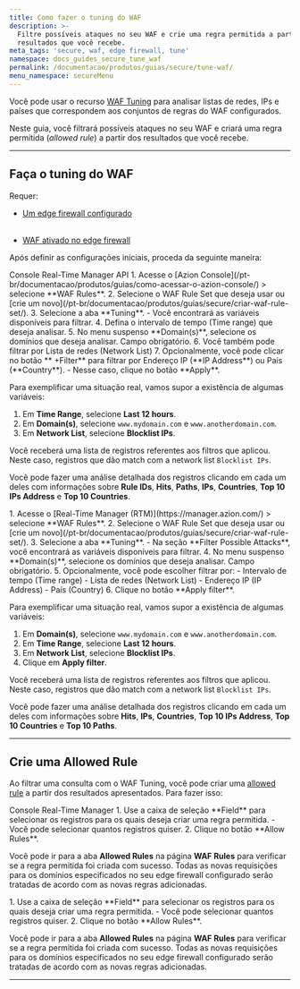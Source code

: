 ```yaml
---
title: Como fazer o tuning do WAF
description: >-
  Filtre possíveis ataques no seu WAF e crie uma regra permitida a partir dos
  resultados que você recebe.
meta_tags: 'secure, waf, edge firewall, tune'
namespace: docs_guides_secure_tune_waf
permalink: /documentacao/produtos/guias/secure/tune-waf/
menu_namespace: secureMenu
---
```




Você pode usar o recurso [WAF Tuning](/pt-br/documentacao/produtos/secure/edge-firewall/web-application-firewall/#waf-tuning) para analisar listas de redes, IPs e países que correspondem aos conjuntos de regras do WAF configurados.

Neste guia, você filtrará possíveis ataques no seu WAF e criará uma regra permitida (*allowed rule*) a partir dos resultados que você recebe.

---

## Faça o tuning do WAF

Requer:

- <Tag severity="info" client:only="vue">[Um edge firewall configurado]()</Tag><br></br>

- <Tag severity="info" client:only="vue">[WAF ativado no edge firewall](/pt-br/documentacao/produtos/guias/secure/edge-firewall-definir-main-settings/)</Tag>

Após definir as configurações iniciais, proceda da seguinte maneira:

<Tabs client:visible>
    <Fragment slot="tab.console">Console</Fragment>
    <Fragment slot="tab.rtm">Real-Time Manager</Fragment>
    <Fragment slot="tab.api">API</Fragment>

<Fragment slot="panel.console">
1. Acesse o [Azion Console](/pt-br/documentacao/produtos/guias/como-acessar-o-azion-console/) > selecione **WAF Rules**.
2. Selecione o WAF Rule Set que deseja usar ou [crie um novo](/pt-br/documentacao/produtos/guias/secure/criar-waf-rule-set/).
3. Selecione a aba **Tuning**.
    - Você encontrará as variáveis disponíveis para filtrar.
4. Defina o intervalo de tempo (Time range) que deseja analisar.
5. No menu suspenso **Domain(s)**, selecione os domínios que deseja analisar. Campo obrigatório.
6. Você também pode filtrar por Lista de redes (Network List)
7. Opcionalmente, você pode clicar no botão ** +Filter** para filtrar por Endereço IP (**IP Address**) ou País (**Country**).
    - Nesse caso, clique no botão **Apply**.

Para exemplificar uma situação real, vamos supor a existência de algumas variáveis:

1. Em **Time Range**, selecione **Last 12 hours**.
2. Em **Domain(s)**, selecione `www.mydomain.com` e `www.anotherdomain.com`.
3. Em **Network List**, selecione **Blocklist IPs**.

Você receberá uma lista de registros referentes aos filtros que aplicou. Neste caso, registros que dão match com a network list `Blocklist IPs`.

Você pode fazer uma análise detalhada dos registros clicando em cada um deles com informações sobre **Rule IDs**, **Hits**, **Paths**, **IPs**, **Countries**, **Top 10 IPs Address** e **Top 10 Countries**.
</Fragment>

<Fragment slot="panel.rtm">
1. Acesse o [Real-Time Manager (RTM)](https://manager.azion.com/) > selecione **WAF Rules**.
2. Selecione o WAF Rule Set que deseja usar ou [crie um novo](/pt-br/documentacao/produtos/guias/secure/criar-waf-rule-set/).
3. Selecione a aba **Tuning**.
    - Na seção **Filter Possible Attacks**, você encontrará as variáveis disponíveis para filtrar.
4. No menu suspenso **Domain(s)**, selecione os domínios que deseja analisar. Campo obrigatório.
5. Opcionalmente, você pode escolher filtrar por:
    - Intervalo de tempo (Time range)
    - Lista de redes (Network List)
    - Endereço IP (IP Address)
    - País (Country)
6. Clique no botão **Apply filter**.

Para exemplificar uma situação real, vamos supor a existência de algumas variáveis:

1. Em **Domain(s)**, selecione `www.mydomain.com` e `www.anotherdomain.com`.
2. Em **Time Range**, selecione **Last 12 hours**.
3. Em **Network List**, selecione **Blocklist IPs**.
4. Clique em **Apply filter**.

Você receberá uma lista de registros referentes aos filtros que aplicou. Neste caso, registros que dão match com a network list `Blocklist IPs`.

Você pode fazer uma análise detalhada dos registros clicando em cada um deles com informações sobre **Hits**, **IPs**, **Countries**, **Top 10 IPs Address**, **Top 10 Countries** e **Top 10 Paths**.
</Fragment>

</Tabs>

---

## Crie uma Allowed Rule

Ao filtrar uma consulta com o WAF Tuning, você pode criar uma [allowed rule](/pt-br/documentacao/produtos/secure/edge-firewall/web-application-firewall/custom-allowed-rules/) a partir dos resultados apresentados. Para fazer isso:

<Tabs client:visible>
    <Fragment slot="tab.console">Console</Fragment>
    <Fragment slot="tab.rtm">Real-Time Manager</Fragment>

<Fragment slot="panel.console">
1. Use a caixa de seleção **Field** para selecionar os registros para os quais deseja criar uma regra permitida.
    - Você pode selecionar quantos registros quiser.
2. Clique no botão **Allow Rules**.

Você pode ir para a aba **Allowed Rules** na página **WAF Rules** para verificar se a regra permitida foi criada com sucesso. Todas as novas requisições para os domínios especificados no seu edge firewall configurado serão tratadas de acordo com as novas regras adicionadas.
</Fragment>

<Fragment slot="panel.rtm">
1. Use a caixa de seleção **Field** para selecionar os registros para os quais deseja criar uma regra permitida.
    - Você pode selecionar quantos registros quiser.
2. Clique no botão **Allow Rules**.

Você pode ir para a aba **Allowed Rules** na página **WAF Rules** para verificar se a regra permitida foi criada com sucesso. Todas as novas requisições para os domínios especificados no seu edge firewall configurado serão tratadas de acordo com as novas regras adicionadas.
</Fragment>

</Tabs>

---


